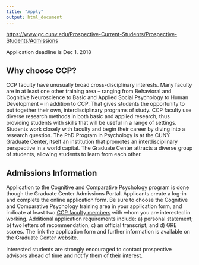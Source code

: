 ```yaml
---
title: "Apply"
output: html_document
---
```


[https://www.gc.cuny.edu/Prospective-Current-Students/Prospective-Students/Admissions](https://www.gc.cuny.edu/Prospective-Current-Students/Prospective-Students/Admissions)

Application deadline is Dec 1. 2018

## Why choose CCP?

CCP faculty have unusually broad cross-disciplinary interests. Many faculty are in at least one other training area – ranging from Behavioral and Cognitive Neuroscience to Basic and Applied Social Psychology to Human Development – in addition to CCP. That gives students the opportunity to put together their own, interdisciplinary programs of study. CCP faculty use diverse research methods in both basic and applied research, thus providing students with skills that will be useful in a range of settings. Students work closely with faculty and begin their career by diving into a research question. The PhD Program in Psychology is at the CUNY Graduate Center, itself an institution that promotes an interdisciplinary perspective in a world capital. The Graduate Center attracts a diverse group of students, allowing students to learn from each other.

## Admissions Information

Application to the Cognitive and Comparative Psychology program is done though the Graduate Center Admissions Portal. Applicants create a log-in and complete the online application form. Be sure to choose the Cognitive and Comparative Psychology training area in your application form, and indicate at least two [CCP faculty members]() with whom you are interested in working. Additional application requirements include: a) personal statement; b) two letters of recommendation; c) an official transcript; and d) GRE scores. The link the application form and further information is available on the Graduate Center website.

Interested students are strongly encouraged to contact prospective advisors ahead of time and notify them of their interest.


